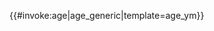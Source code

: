<includeonly>{{#invoke:age|age_generic|template=age_ym}}</includeonly><noinclude>{{documentation}}</noinclude>